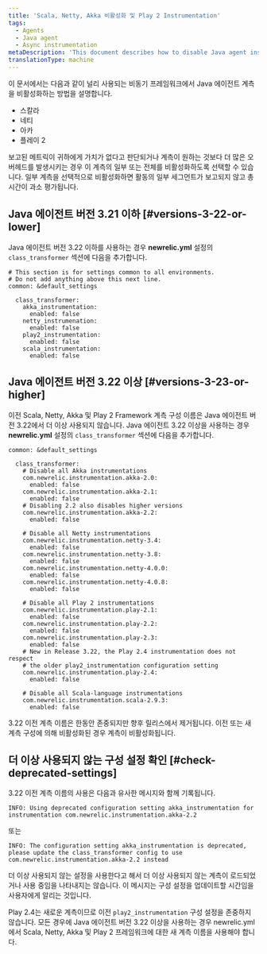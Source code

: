```yaml
---
title: 'Scala, Netty, Akka 비활성화 및 Play 2 Instrumentation'
tags:
  - Agents
  - Java agent
  - Async instrumentation
metaDescription: 'This document describes how to disable Java agent instrumentation on Scala, Netty, Akka, and Play2 frameworks'
translationType: machine
---
```


이 문서에서는 다음과 같이 널리 사용되는 비동기 프레임워크에서 Java 에이전트 계측을 비활성화하는 방법을 설명합니다.

* 스칼라
* 네티
* 아카
* 플레이 2

보고된 메트릭이 귀하에게 가치가 없다고 판단되거나 계측이 원하는 것보다 더 많은 오버헤드를 발생시키는 경우 이 계측의 일부 또는 전체를 비활성화하도록 선택할 수 있습니다. 일부 계측을 선택적으로 비활성화하면 활동의 일부 세그먼트가 보고되지 않고 총 시간이 과소 평가됩니다.

## Java 에이전트 버전 3.21 이하 [#versions-3-22-or-lower]

Java 에이전트 버전 3.22 이하를 사용하는 경우 **newrelic.yml** 설정의 `class_transformer` 섹션에 다음을 추가합니다.

```
# This section is for settings common to all environments.
# Do not add anything above this next line.
common: &default_settings

  class_transformer: 
    akka_instrumentation:
      enabled: false
    netty_instrumenation:
      enabled: false
    play2_instrumentation:
      enabled: false
    scala_instrumentation:
      enabled: false
```

## Java 에이전트 버전 3.22 이상 [#versions-3-23-or-higher]

이전 Scala, Netty, Akka 및 Play 2 Framework 계측 구성 이름은 Java 에이전트 버전 3.22에서 더 이상 사용되지 않습니다. Java 에이전트 3.22 이상을 사용하는 경우 **newrelic.yml** 설정의 `class_transformer` 섹션에 다음을 추가합니다.

```
common: &default_settings

  class_transformer:
    # Disable all Akka instrumentations
    com.newrelic.instrumentation.akka-2.0:
      enabled: false
    com.newrelic.instrumentation.akka-2.1:
      enabled: false
    # Disabling 2.2 also disables higher versions
    com.newrelic.instrumentation.akka-2.2:
      enabled: false

    # Disable all Netty instrumentations
    com.newrelic.instrumentation.netty-3.4:
      enabled: false
    com.newrelic.instrumentation.netty-3.8:
      enabled: false
    com.newrelic.instrumentation.netty-4.0.0:
      enabled: false
    com.newrelic.instrumentation.netty-4.0.8:
      enabled: false

    # Disable all Play 2 instrumentations
    com.newrelic.instrumentation.play-2.1:
      enabled: false
    com.newrelic.instrumentation.play-2.2:
      enabled: false
    com.newrelic.instrumentation.play-2.3:
      enabled: false
    # New in Release 3.22, the Play 2.4 instrumentation does not respect
    # the older play2_instrumentation configuration setting 
    com.newrelic.instrumentation.play-2.4:
      enabled: false

    # Disable all Scala-language instrumentations
    com.newrelic.instrumentation.scala-2.9.3:
      enabled: false
```

3.22 이전 계측 이름은 한동안 존중되지만 향후 릴리스에서 제거됩니다. 이전 또는 새 계측 구성에 의해 비활성화된 경우 계측이 비활성화됩니다.

## 더 이상 사용되지 않는 구성 설정 확인 [#check-deprecated-settings]

3.22 이전 계측 이름의 사용은 다음과 유사한 메시지와 함께 기록됩니다.

```
INFO: Using deprecated configuration setting akka_instrumentation for instrumentation com.newrelic.instrumentation.akka-2.2
```

또는

```
INFO: The configuration setting akka_instrumentation is deprecated, please update the class_transformer config to use com.newrelic.instrumentation.akka-2.2 instead
```

더 이상 사용되지 않는 설정을 사용한다고 해서 더 이상 사용되지 않는 계측이 로드되었거나 사용 중임을 나타내지는 않습니다. 이 메시지는 구성 설정을 업데이트할 시간임을 사용자에게 알리는 것입니다.

Play 2.4는 새로운 계측이므로 이전 `play2_instrumentation` 구성 설정을 존중하지 않습니다. 모든 경우에 Java 에이전트 버전 3.22 이상을 사용하는 경우 newrelic.yml에서 Scala, Netty, Akka 및 Play 2 프레임워크에 대한 새 계측 이름을 사용해야 합니다.